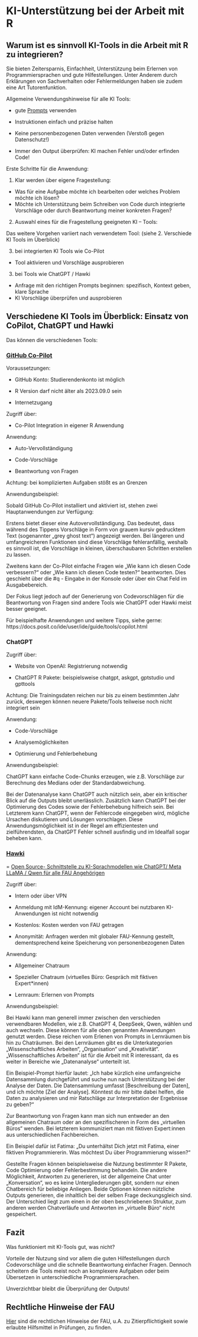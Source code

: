 # KI-Unterstützung bei der Arbeit mit R

## Warum ist es sinnvoll KI-Tools in die Arbeit mit R zu integrieren?

Sie bieten Zeitersparnis, Einfachheit, Unterstützung beim Erlernen von Programmiersprachen und gute Hilfestellungen. Unter Anderem durch Erklärungen von Sachverhalten oder Fehlermeldungen haben sie zudem eine Art Tutorenfunktion.

::: callout-important
Allgemeine Verwendungshinweise für alle KI Tools:

-   gute [Prompts](https://www.intern.fau.de/informationstechnik-it/it-tipps-aus-dem-cio-office/prompting-lernen/) verwenden

-   Instruktionen einfach und präzise halten

-   Keine personenbezogenen Daten verwenden (Verstoß gegen Datenschutz!)

-   Immer den Output überprüfen: KI machen Fehler und/oder erfinden Code!
:::

Erste Schritte für die Anwendung:

1.  Klar werden über eigene Fragestellung:

-   Was für eine Aufgabe möchte ich bearbeiten oder welches Problem möchte ich lösen?
-   Möchte ich Unterstützung beim Schreiben von Code durch integrierte Vorschläge oder durch Beantwortung meiner konkreten Fragen?

2.  Auswahl eines für die Fragestellung geeigneten KI – Tools:

Das weitere Vorgehen variiert nach verwendetem Tool: (siehe 2. Verschiede KI Tools im Überblick)

3.  bei integrierten KI Tools wie Co-Pilot

-   Tool aktivieren und Vorschläge ausprobieren

3.  bei Tools wie ChatGPT / Hawki

-   Anfrage mit den richtigen Prompts beginnen: spezifisch, Kontext geben, klare Sprache
-   KI Vorschläge überprüfen und ausprobieren

## Verschiedene KI Tools im Überblick: Einsatz von CoPilot, ChatGPT und Hawki

Das können die verschiedenen Tools:

### [GitHub Co-Pilot](https://docs.posit.co/ide/user/ide/guide/tools/copilot.html)

Voraussetzungen:

-   GitHub Konto: Studierendenkonto ist möglich

-   R Version darf nicht älter als 2023.09.0 sein

-   Internetzugang

Zugriff über:

-   Co-Pilot Integration in eigener R Anwendung

Anwendung:

-   Auto-Vervollständigung

-   Code-Vorschläge

-   Beantwortung von Fragen

Achtung: bei komplizierten Aufgaben stößt es an Grenzen

Anwendungsbeispiel:

Sobald GitHub Co-Pilot installiert und aktiviert ist, stehen zwei Hauptanwendungen zur Verfügung:

Erstens bietet dieser eine Autovervollständigung. Das bedeutet, dass während des Tippens Vorschläge in Form von grauem kursiv gedrucktem Text (sogenannter „grey ghost text“) angezeigt werden. Bei längeren und umfangreicheren Funktionen sind diese Vorschläge fehleranfällig, weshalb es sinnvoll ist, die Vorschläge in kleinen, überschaubaren Schritten erstellen zu lassen.

Zweitens kann der Co-Pilot einfache Fragen wie „Wie kann ich diesen Code verbessern?“ oder „Wie kann ich diesen Code testen?“ beantworten. Dies geschieht über die #q - Eingabe in der Konsole oder über ein Chat Feld im Ausgabebereich.

Der Fokus liegt jedoch auf der Generierung von Codevorschlägen für die Beantwortung von Fragen sind andere Tools wie ChatGPT oder Hawki meist besser geeignet.

Für beispielhafte Anwendungen und weitere Tipps, siehe gerne: https://docs.posit.co/ide/user/ide/guide/tools/copilot.html

### ChatGPT

Zugriff über:

-   Website von OpenAI: Registrierung notwendig

-   ChatGPT R Pakete: beispielsweise chatgpt, askgpt, gptstudio und gpttools

Achtung: Die Trainingsdaten reichen nur bis zu einem bestimmten Jahr zurück, deswegen können neuere Pakete/Tools teilweise noch nicht integriert sein

Anwendung:

-   Code-Vorschläge

-   Analysemöglichkeiten

-   Optimierung und Fehlerbehebung

Anwendungsbeispiel:

ChatGPT kann einfache Code-Chunks erzeugen, wie z.B. Vorschläge zur Berechnung des Medians oder der Standardabweichung.

Bei der Datenanalyse kann ChatGPT auch nützlich sein, aber ein kritischer Blick auf die Outputs bleibt unerlässlich. Zusätzlich kann ChatGPT bei der Optimierung des Codes sowie der Fehlerbehebung hilfreich sein. Bei Letzterem kann ChatGPT, wenn der Fehlercode eingegeben wird, mögliche Ursachen diskutieren und Lösungen vorschlagen. Diese Anwendungsmöglichkeit ist in der Regel am effizientesten und zielführendsten, da ChatGPT Fehler schnell ausfindig und im Idealfall sogar beheben kann.

### [Hawki](https://www.intern.fau.de/informationstechnik-it/laufende-projekte/hawki-schnittstelle-fuer-ki-sprachmodelle/)

= [Open Source- Schnittstelle zu KI-Sprachmodellen wie ChatGPT/ Meta LLaMA / Qwen für alle FAU Angehörigen](https://www.fau.de/2024/09/news/studium/chatgpt-und-co-fuer-alle-fau-mitglieder/)

Zugriff über:

-   Intern oder über VPN

-   Anmeldung mit IdM-Kennung: eigener Account bei nutzbaren KI-Anwendungen ist nicht notwendig

-   Kostenlos: Kosten werden von FAU getragen

-   Anonymität: Anfragen werden mit globaler FAU-Kennung gestellt, dementsprechend keine Speicherung von personenbezogenen Daten

Anwendung:

-   Allgemeiner Chatraum

-   Spezieller Chatraum (virtuelles Büro: Gespräch mit fiktiven Expert\*innen)

-   Lernraum: Erlernen von Prompts

Anwendungsbeispiel:

Bei Hawki kann man generell immer zwischen den verschieden verwendbaren Modellen, wie z.B. ChatGPT 4, DeepSeek, Qwen, wählen und auch wechseln. Diese können für alle oben genannten Anwendungen genutzt werden. Diese reichen vom Erlenen von Prompts in Lernräumen bis hin zu Chaträumen. Bei den Lernräumen gibt es die Unterkategorien „Wissenschaftliches Arbeiten“, „Organisation“ und „Kreativität“. „Wissenschaftliches Arbeiten“ ist für die Arbeit mit R interessant, da es weiter in Bereiche wie „Datenanalyse“ unterteilt ist.

Ein Beispiel-Prompt hierfür lautet: „Ich habe kürzlich eine umfangreiche Datensammlung durchgeführt und suche nun nach Unterstützung bei der Analyse der Daten. Die Datensammlung umfasst \[Beschreibung der Daten\], und ich möchte \[Ziel der Analyse\]. Könntest du mir bitte dabei helfen, die Daten zu analysieren und mir Ratschläge zur Interpretation der Ergebnisse zu geben?“

Zur Beantwortung von Fragen kann man sich nun entweder an den allgemeinen Chatraum oder an den spezifischeren in Form des „virtuellen Büros“ wenden. Bei letzterem kommuniziert man mit fiktiven Expert:innen aus unterschiedlichen Fachbereichen.

Ein Beispiel dafür ist Fatima: „Du unterhältst Dich jetzt mit Fatima, einer fiktiven Programmiererin. Was möchtest Du über Programmierung wissen?“

Gestellte Fragen können beispielsweise die Nutzung bestimmter R Pakete, Code Optimierung oder Fehlerbestimmung behandeln. Die andere Möglichkeit, Antworten zu generieren, ist der allgemeine Chat unter „Konversation“, wo es keine Untergliederungen gibt, sondern nur einen Chatbereich für beliebige Anliegen. Beide Optionen können nützliche Outputs generieren, die inhaltlich bei der selben Frage deckungsgleich sind. Der Unterschied liegt zum einen in der oben beschriebenen Struktur, zum anderen werden Chatverläufe und Antworten im „virtuelle Büro“ nicht gespeichert.

## Fazit

Was funktioniert mit KI-Tools gut, was nicht?

Vorteile der Nutzung sind vor allem die guten Hilfestellungen durch Codevorschläge und die schnelle Beantwortung einfacher Fragen. Dennoch scheitern die Tools meist noch an komplexere Aufgaben oder beim Übersetzen in unterschiedliche Programmiersprachen.

Unverzichtbar bleibt die Überprüfung der Outputs!

## Rechtliche Hinweise der FAU

[Hier](https://digitale-lehre.fau.de/digital-lehren/umsetzen/kuenstliche-intelligenz-in-der-lehre/) sind die rechtlichen Hinweise der FAU, u.A. zu Zitierpflichtigkeit sowie erlaubte Hilfsmittel in Prüfungen, zu finden.
